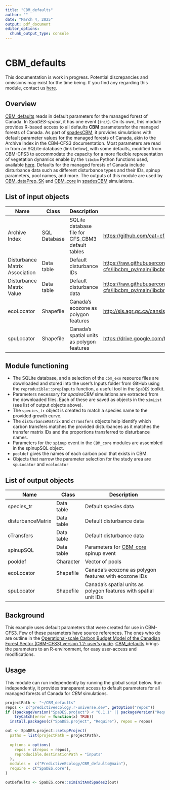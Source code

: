 ```yaml
---
title: "CBM_defaults"
author: ""
date: "March 4, 2025"
output: pdf_document
editor_options: 
  chunk_output_type: console
---
```

```r
```
# CBM_defaults

::: {.callout-important}
This documentation is work in progress. Potential discrepancies and omissions may exist for the time being. If you find any regarding this module, contact us [here]("https://github.com/PredictiveEcology/CBM_defaults/issues").
:::

## Overview

[CBM_defaults](https://github.com/PredictiveEcology/CBM_defaults.git) reads in default parameters for the managed forest of Canada. In *SpaDES-speak*, it has one event (`init`). On its own, this module provides R-based access to all defaults **CBM** parametersfor the managed forests of Canada. As part of [spadesCBM](https://github.com/PredictiveEcology/spadesCBM.git), it provides simulations with default parameter values for the managed forests of Canada, akin to the Archive Index in the CBM-CFS3 documentation. Most parameters are read in from an SQLite database (link below), with some defaults, modified from CBM-CFS3 to accommodate the capacity for a more flexible representation of vegetation dynamics enable by the `libcbm` Python functions used, available [here](https://github.com/cat-cfs/libcbm_py/tree/main/libcbm/resources/cbm_exn). Defaults for the managed forests of Canada include disturbance data such as different disturbance types and their IDs, spinup parameters, pool names, and more. The outputs of this module are used by [CBM_dataPrep_SK](https://github.com/PredictiveEcology/CBM_dataPrep_SK.git) and [CBM_core](https://github.com/PredictiveEcology/CBM_core.git) in [spadesCBM](https://github.com/PredictiveEcology/spadesCBM.git) simulations.

## List of input objects

| Name | Class | Description | Source |
|------------------|------------------|-------------------|------------------|
| Archive Index | SQL Database | SQLite database file for CFS_CBM3 default tables | <https://github.com/cat-cfs/libcbm_py/tree/main/libcbm/resources/cbm_defaults_db> |
| Disturbance Matrix Association | Data table | Default disturbance IDs | <https://raw.githubusercontent.com/cat-cfs/libcbm_py/main/libcbm/resources/cbm_exn/disturbance_matrix_association.csv> |
| Disturbance Matrix Value | Data table | Default disturbance data | <https://raw.githubusercontent.com/cat-cfs/libcbm_py/main/libcbm/resources/cbm_exn/disturbance_matrix_value.csv> |
| ecoLocator | Shapefile | Canada's ecozone as polygon features | <http://sis.agr.gc.ca/cansis/nsdb/ecostrat/zone/ecozone_shp.zip> |
| spuLocator | Shapefile | Canada's spatial units as polygon features | <https://drive.google.com/file/d/1D3O0Uj-s_QEgMW7_X-NhVsEZdJ29FBed> |


## Module functioning

- The SQLite database, and a selection of the `cbm_exn` resource files are downloaded and stored into the user's Inputs folder from GitHub using the `reproducible::prepInputs` function, a useful tool in the `SpaDES` toolkit.
- Parameters necessary for *spadesCBM* simulations are extracted from the downloaded files. Each of these are saved as objects in the `simList` (see list of output objects above).
- The `species_tr` object is created to match a species name to the provided growth curve.
- The `disturbanceMatrix` and `cTransfers` objects help identify which carbon transfers matches the provided disturbances as it matches the transfer matrix IDs and the proportions transferred to disturbance names.
- Parameters for the `spinup` event in the `CBM_core` modules are assembled in the spinupSQL object.
- `pooldef` gives the names of each carbon pool that exists in CBM.
- Objects that narrow the parameter selection for the study area are `spuLocator` and `ecolocator` 

## List of output objects

| Name              | Class      | Description                          |
|-------------------|------------|--------------------------------------|
| species_tr        | Data table | Default species data             |
| disturbanceMatrix | Data table | Default disturbance data             |
| cTransfers        | Data table | Default disturbance data             |
| spinupSQL         | Data table | Parameters for [CBM_core](https://github.com/PredictiveEcology/CBM_core.git) spinup event |
| pooldef           | Character  | Vector of pools                      |
| ecoLocator | Shapefile | Canada's ecozone as polygon features with ecozone IDs |
| spuLocator | Shapefile | Canada's spatial units as polygon features with spatial unit IDs |

## Background

This example uses default parameters that were created for use in CBM-CFS3. Few of these parameters have source references. The ones who do are outline in the [Operational-scale Carbon Budget Model of the Canadian Forest Sector (CBM-CFS3) version 1.2: user’s guide](https://osdp-psdo.canada.ca/dp/en/search/metadata/NRCAN-CFS-1-7570539d-a457-43ef-9215-584ad612f409). [CBM_defaults](https://github.com/PredictiveEcology/CBM_defaults.git) brings the parameters to an R-environment, for easy user-access and modifications.

## Usage
This module can run independently by running the global script below. Run independently, it provides transparent access tp default parameters for all managed forests of Canada for *CBM* simulations. 

```r
projectPath <- "~/CBM_defaults"
repos <- c("predictiveecology.r-universe.dev", getOption("repos"))
if ((packageVersion("SpaDES.project") < "0.1.1" || packageVersion("Require") < "1.0.1.9002") |>
    tryCatch(error = function(x) TRUE))
  install.packages(c("SpaDES.project", "Require"), repos = repos)

out <- SpaDES.project::setupProject(
  paths = list(projectPath = projectPath),
  
  options = options(
    repos = c(repos = repos),
    reproducible.destinationPath = "inputs"
  ),
  modules =  c("PredictiveEcology/CBM_defaults@main"),
  require = c("SpaDES.core"),
)

outDefaults <- SpaDES.core::simInitAndSpades2(out)
```
